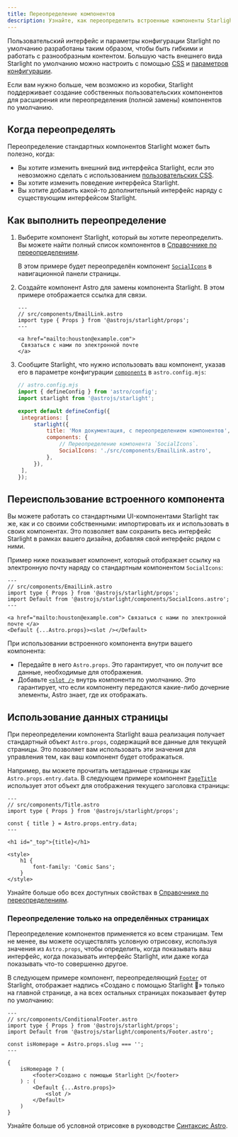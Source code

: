 ```yaml
---
title: Переопределение компонентов
description: Узнайте, как переопределить встроенные компоненты Starlight, чтобы добавить пользовательские элементы в интерфейс вашего сайта документации.
---
```



Пользовательский интерфейс и параметры конфигурации Starlight по умолчанию разработаны таким образом, чтобы быть гибкими и работать с разнообразным контентом. Большую часть внешнего вида Starlight по умолчанию можно настроить с помощью [CSS](/ru/guides/css-and-tailwind/) и [параметров конфигурации](/ru/guides/customization/).

Если вам нужно больше, чем возможно из коробки, Starlight поддерживает создание собственных пользовательских компонентов для расширения или переопределения (полной замены) компонентов по умолчанию.

## Когда переопределять

Переопределение стандартных компонентов Starlight может быть полезно, когда:

- Вы хотите изменить внешний вид интерфейса Starlight, если это невозможно сделать с использованием [пользовательских CSS](/ru/guides/css-and-tailwind/).
- Вы хотите изменить поведение интерфейса Starlight.
- Вы хотите добавить какой-то дополнительный интерфейс наряду с существующим интерфейсом Starlight.

## Как выполнить переопределение

<Steps>

1. Выберите компонент Starlight, который вы хотите переопределить.
   Вы можете найти полный список компонентов в [Справочнике по переопределениям](/ru/reference/overrides/).

   В этом примере будет переопределён компонент [`SocialIcons`](/ru/reference/overrides/#socialicons) в навигационной панели страницы.

2. Создайте компонент Astro для замены компонента Starlight.
   В этом примере отображается ссылка для связи.

   ```astro
   ---
   // src/components/EmailLink.astro
   import type { Props } from '@astrojs/starlight/props';
   ---

   <a href="mailto:houston@example.com">
   	Связаться с нами по электронной почте
   </a>
   ```

3. Сообщите Starlight, что нужно использовать ваш компонент, указав его в параметре конфигурации [`components`](/ru/reference/configuration/#components) в `astro.config.mjs`:

   ```js {9-12}
   // astro.config.mjs
   import { defineConfig } from 'astro/config';
   import starlight from '@astrojs/starlight';

   export default defineConfig({
   	integrations: [
   		starlight({
   			title: 'Моя документация, с переопределением компонентов',
   			components: {
   				// Переопределение компонента `SocialIcons`.
   				SocialIcons: './src/components/EmailLink.astro',
   			},
   		}),
   	],
   });
   ```

</Steps>

## Переиспользование встроенного компонента

Вы можете работать со стандартными UI-компонентами Starlight так же, как и со своими собственными: импортировать их и использовать в своих компонентах. Это позволяет вам сохранить весь интерфейс Starlight в рамках вашего дизайна, добавляя свой интерфейс рядом с ними.

Пример ниже показывает компонент, который отображает ссылку на электронную почту наряду со стандартным компонентом `SocialIcons`:

```astro {4,8}
---
// src/components/EmailLink.astro
import type { Props } from '@astrojs/starlight/props';
import Default from '@astrojs/starlight/components/SocialIcons.astro';
---

<a href="mailto:houston@example.com"> Связаться с нами по электронной почте </a>
<Default {...Astro.props}><slot /></Default>
```

При использовании встроенного компонента внутри вашего компонента:

- Передайте в него `Astro.props`. Это гарантирует, что он получит все данные, необходимые для отображения.
- Добавьте [`<slot />`](https://docs.astro.build/ru/core-concepts/astro-components/#slots) внутрь компонента по умолчанию. Это гарантирует, что если компоненту передаются какие-либо дочерние элементы, Astro знает, где их отображать.

## Использование данных страницы

При переопределении компонента Starlight ваша реализация получает стандартный объект `Astro.props`, содержащий все данные для текущей страницы.
Это позволяет вам использовать эти значения для управления тем, как ваш компонент будет отображаться.

Например, вы можете прочитать метаданные страницы как `Astro.props.entry.data`. В следующем примере компонент [`PageTitle`](/ru/reference/overrides/#pagetitle) использует этот объект для отображения текущего заголовка страницы:

```astro {5} "{title}"
---
// src/components/Title.astro
import type { Props } from '@astrojs/starlight/props';

const { title } = Astro.props.entry.data;
---

<h1 id="_top">{title}</h1>

<style>
	h1 {
		font-family: 'Comic Sans';
	}
</style>
```

Узнайте больше обо всех доступных свойствах в [Справочнике по переопределениям](/ru/reference/overrides/#параметры-компонентов).

### Переопределение только на определённых страницах

Переопределение компонентов применяется ко всем страницам. Тем не менее, вы можете осуществлять условную отрисовку, используя значения из `Astro.props`, чтобы определить, когда показывать ваш интерфейс, когда показывать интерфейс Starlight, или даже когда показывать что-то совершенно другое.

В следующем примере компонент, переопределяющий [`Footer`](/ru/reference/overrides/#footer) от Starlight, отображает надпись «Создано с помощью Starlight 🌟» только на главной странице, а на всех остальных страницах показывает футер по умолчанию:

```astro
---
// src/components/ConditionalFooter.astro
import type { Props } from '@astrojs/starlight/props';
import Default from '@astrojs/starlight/components/Footer.astro';

const isHomepage = Astro.props.slug === '';
---

{
	isHomepage ? (
		<footer>Создано с помощью Starlight 🌟</footer>
	) : (
		<Default {...Astro.props}>
			<slot />
		</Default>
	)
}
```

Узнайте больше об условной отрисовке в руководстве [Синтаксис Astro](https://docs.astro.build/ru/core-concepts/astro-syntax/#динамический-html).
